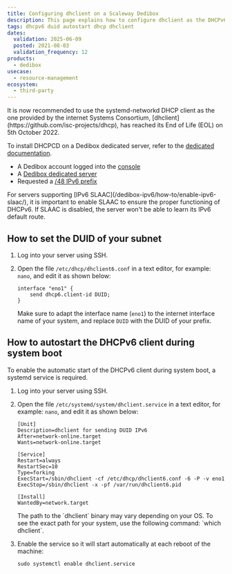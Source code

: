 ```yaml
---
title: Configuring dhclient on a Scaleway Dedibox
description: This page explains how to configure dhclient as the DHCPv6 client.
tags: dhcpv6 duid autostart dhcp dhclient
dates:
  validation: 2025-06-09
  posted: 2021-08-03
  validation_frequency: 12
products:
  - dedibox
usecase:
  - resource-management
ecosystem:
  - third-party
---
```



<Message type="important">
  It is now recommended to use the systemd-networkd DHCP client as the one provided by the internet Systems Consortium, [dhclient](https://github.com/isc-projects/dhcp), has reached its End of Life (EOL) on 5th October 2022.

  To install DHCPCD on a Dedibox dedicated server, refer to the [dedicated documentation](/tutorials/dhcpcd-dedibox/).
</Message>

<Requirements />

- A Dedibox account logged into the [console](https://console.online.net)
- A [Dedibox dedicated server](/dedibox/how-to/order-a-server/)
- Requested a [/48 IPv6 prefix](/dedibox-ipv6/how-to/request-prefix/)

<Message type="important">
  For servers supporting [IPv6 SLAAC](/dedibox-ipv6/how-to/enable-ipv6-slaac/), it is important to enable SLAAC to ensure the proper functioning of DHCPv6. If SLAAC is disabled, the server won't be able to learn its IPv6 default route.
</Message>

## How to set the DUID of your subnet

1. Log into your server using SSH.
2. Open the file `/etc/dhcp/dhclient6.conf` in a text editor, for example: `nano`, and edit it as shown below:
    ```
    interface "eno1" {
        send dhcp6.client-id DUID;
    }
    ```

    Make sure to adapt the interface name (`eno1`) to the internet interface name of your system, and replace `DUID` with the DUID of your prefix.

## How to autostart the DHCPv6 client during system boot

To enable the automatic start of the DHCPv6 client during system boot, a systemd service is required.

1. Log into your server using SSH.
2. Open the file `/etc/systemd/system/dhclient.service` in a text editor, for example: `nano`, and edit it as shown below:
    ```
    [Unit]
    Description=dhclient for sending DUID IPv6
    After=network-online.target
    Wants=network-online.target

    [Service]
    Restart=always
    RestartSec=10
    Type=forking
    ExecStart=/sbin/dhclient -cf /etc/dhcp/dhclient6.conf -6 -P -v eno1
    ExecStop=/sbin/dhclient -x -pf /var/run/dhclient6.pid

    [Install]
    WantedBy=network.target
    ```

    <Message type="tip">
      The path to the `dhclient` binary may vary depending on your OS. To see the exact path for your system, use the following command: `which dhclient`.
    </Message>
3. Enable the service so it will start automatically at each reboot of the machine:
    ```
    sudo systemctl enable dhclient.service
    ```